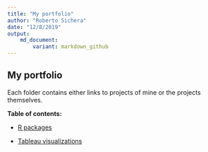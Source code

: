 ---
title: "My portfolio"
author: "Roberto Sichera"
date: "12/8/2019"
output:     
    md_document:
        variant: markdown_github
---


## My portfolio


Each folder contains either links to projects of mine or the projects themselves.



**Table of contents:**

* [R packages](https://github.com/rhobis/Portfolio/tree/master/r-packages)

* [Tableau visualizations](https://github.com/rhobis/Portfolio/tree/master/Tableau)

